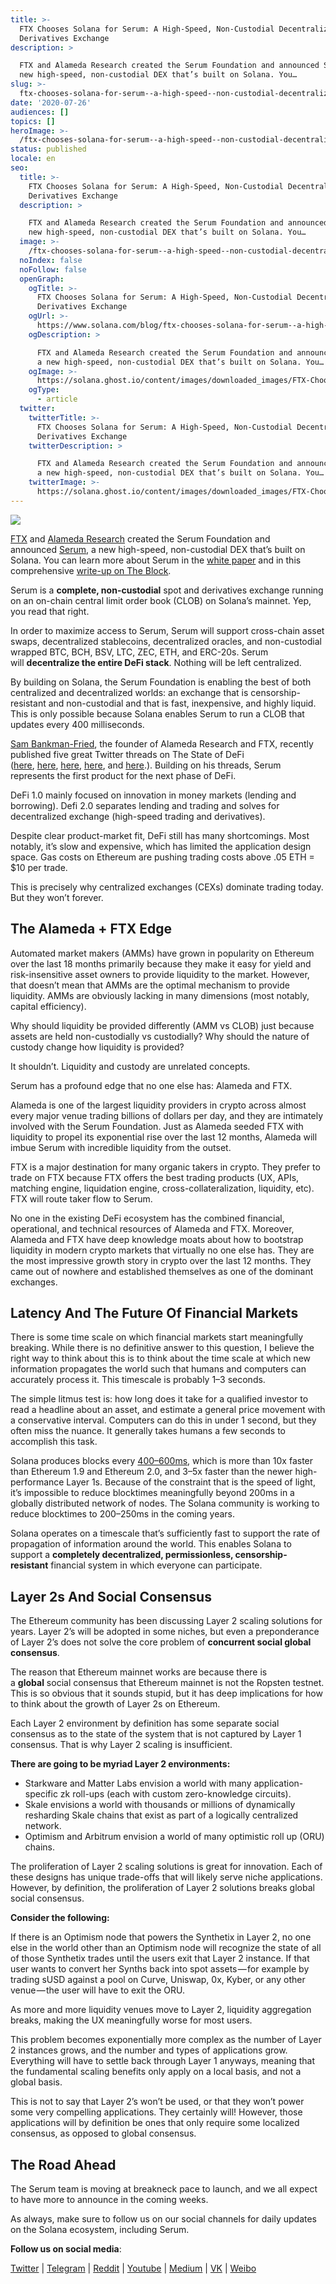 ```yaml
---
title: >-
  FTX Chooses Solana for Serum: A High-Speed, Non-Custodial Decentralized
  Derivatives Exchange
description: >

  FTX and Alameda Research created the Serum Foundation and announced Serum, a
  new high-speed, non-custodial DEX that’s built on Solana. You…
slug: >-
  ftx-chooses-solana-for-serum--a-high-speed--non-custodial-decentralized-derivatives-exchange
date: '2020-07-26'
audiences: []
topics: []
heroImage: >-
  /ftx-chooses-solana-for-serum--a-high-speed--non-custodial-decentralized-derivatives-exchange/20ea5c267cb04d9abbcf47277c043b60.png
status: published
locale: en
seo:
  title: >-
    FTX Chooses Solana for Serum: A High-Speed, Non-Custodial Decentralized
    Derivatives Exchange
  description: >

    FTX and Alameda Research created the Serum Foundation and announced Serum, a
    new high-speed, non-custodial DEX that’s built on Solana. You…
  image: >-
    /ftx-chooses-solana-for-serum--a-high-speed--non-custodial-decentralized-derivatives-exchange/20ea5c267cb04d9abbcf47277c043b60.png
  noIndex: false
  noFollow: false
  openGraph:
    ogTitle: >-
      FTX Chooses Solana for Serum: A High-Speed, Non-Custodial Decentralized
      Derivatives Exchange
    ogUrl: >-
      https://www.solana.com/blog/ftx-chooses-solana-for-serum--a-high-speed--non-custodial-decentralized-derivatives-exchange
    ogDescription: >

      FTX and Alameda Research created the Serum Foundation and announced Serum,
      a new high-speed, non-custodial DEX that’s built on Solana. You…
    ogImage: >-
      https://solana.ghost.io/content/images/downloaded_images/FTX-Chooses-Solana-for-Serum--A-High-Speed--Non-Custodial-Decentralized-Derivatives-Exchange/1-W9YugDm_2B20_QFEgMUjjA-1.png
    ogType:
      - article
  twitter:
    twitterTitle: >-
      FTX Chooses Solana for Serum: A High-Speed, Non-Custodial Decentralized
      Derivatives Exchange
    twitterDescription: >

      FTX and Alameda Research created the Serum Foundation and announced Serum,
      a new high-speed, non-custodial DEX that’s built on Solana. You…
    twitterImage: >-
      https://solana.ghost.io/content/images/downloaded_images/FTX-Chooses-Solana-for-Serum--A-High-Speed--Non-Custodial-Decentralized-Derivatives-Exchange/1-W9YugDm_2B20_QFEgMUjjA-1.png
---
```


![](/ftx-chooses-solana-for-serum--a-high-speed--non-custodial-decentralized-derivatives-exchange/image-1.jpg)

[FTX](https://ftx.com/?ref=solana.ghost.io) and [Alameda Research](https://www.alameda-research.com/?ref=solana.ghost.io) created the Serum Foundation and announced [Serum](https://projectserum.com/?ref=solana.ghost.io), a new high-speed, non-custodial DEX that’s built on Solana. You can learn more about Serum in the [white paper](https://projectserum.com/serum_white_paper.pdf?ref=solana.ghost.io) and in this comprehensive [write-up on The Block](https://www.theblockcrypto.com/daily/72924/ftx-dex-serum-solana-blockchain?ref=solana.ghost.io).

Serum is a **complete, non-custodial** spot and derivatives exchange running on an on-chain central limit order book (CLOB) on Solana’s mainnet. Yep, you read that right.

In order to maximize access to Serum, Serum will support cross-chain asset swaps, decentralized stablecoins, decentralized oracles, and non-custodial wrapped BTC, BCH, BSV, LTC, ZEC, ETH, and ERC-20s. Serum will **decentralize the entire DeFi stack**. Nothing will be left centralized.

By building on Solana, the Serum Foundation is enabling the best of both centralized and decentralized worlds: an exchange that is censorship-resistant and non-custodial and that is fast, inexpensive, and highly liquid. This is only possible because Solana enables Serum to run a CLOB that updates every 400 milliseconds.

[Sam Bankman-Fried](https://twitter.com/SBF_Alameda?ref=solana.ghost.io), the founder of Alameda Research and FTX, recently published five great Twitter threads on The State of DeFi ([here](https://twitter.com/SBF_Alameda/status/1284965991445704705?ref=solana.ghost.io), [here](https://twitter.com/SBF_Alameda/status/1285407575941345280?ref=solana.ghost.io), [here](https://twitter.com/SBF_Alameda/status/1287119581501222914?ref=solana.ghost.io), [here](https://twitter.com/SBF_Alameda/status/1287540873220112384?ref=solana.ghost.io), and [here](https://twitter.com/SBF_Alameda/status/1287661223043928064?ref=solana.ghost.io).). Building on his threads, Serum represents the first product for the next phase of DeFi.

DeFi 1.0 mainly focused on innovation in money markets (lending and borrowing). Defi 2.0 separates lending and trading and solves for decentralized exchange (high-speed trading and derivatives).

Despite clear product-market fit, DeFi still has many shortcomings. Most notably, it’s slow and expensive, which has limited the application design space. Gas costs on Ethereum are pushing trading costs above .05 ETH = $10 per trade.

This is precisely why centralized exchanges (CEXs) dominate trading today. But they won’t forever.

## **The Alameda + FTX Edge**

Automated market makers (AMMs) have grown in popularity on Ethereum over the last 18 months primarily because they make it easy for yield and risk-insensitive asset owners to provide liquidity to the market. However, that doesn’t mean that AMMs are the optimal mechanism to provide liquidity. AMMs are obviously lacking in many dimensions (most notably, capital efficiency).

Why should liquidity be provided differently (AMM vs CLOB) just because assets are held non-custodially vs custodially? Why should the nature of custody change how liquidity is provided?

It shouldn’t. Liquidity and custody are unrelated concepts.

Serum has a profound edge that no one else has: Alameda and FTX.

Alameda is one of the largest liquidity providers in crypto across almost every major venue trading billions of dollars per day, and they are intimately involved with the Serum Foundation. Just as Alameda seeded FTX with liquidity to propel its exponential rise over the last 12 months, Alameda will imbue Serum with incredible liquidity from the outset.

FTX is a major destination for many organic takers in crypto. They prefer to trade on FTX because FTX offers the best trading products (UX, APIs, matching engine, liquidation engine, cross-collateralization, liquidity, etc). FTX will route taker flow to Serum.

No one in the existing DeFi ecosystem has the combined financial, operational, and technical resources of Alameda and FTX. Moreover, Alameda and FTX have deep knowledge moats about how to bootstrap liquidity in modern crypto markets that virtually no one else has. They are the most impressive growth story in crypto over the last 12 months. They came out of nowhere and established themselves as one of the dominant exchanges.

## **Latency And The Future Of Financial Markets**

There is some time scale on which financial markets start meaningfully breaking. While there is no definitive answer to this question, I believe the right way to think about this is to think about the time scale at which new information propagates the world such that humans and computers can accurately process it. This timescale is probably 1–3 seconds.

The simple litmus test is: how long does it take for a qualified investor to read a headline about an asset, and estimate a general price movement with a conservative interval. Computers can do this in under 1 second, but they often miss the nuance. It generally takes humans a few seconds to accomplish this task.

Solana produces blocks every [400–600ms](https://solanabeach.io/?ref=solana.ghost.io), which is more than 10x faster than Ethereum 1.9 and Ethereum 2.0, and 3–5x faster than the newer high-performance Layer 1s. Because of the constraint that is the speed of light, it’s impossible to reduce blocktimes meaningfully beyond 200ms in a globally distributed network of nodes. The Solana community is working to reduce blocktimes to 200–250ms in the coming years.

Solana operates on a timescale that’s sufficiently fast to support the rate of propagation of information around the world. This enables Solana to support a **completely decentralized, permissionless, censorship-resistant** financial system in which everyone can participate.

## **Layer 2s And Social Consensus**

The Ethereum community has been discussing Layer 2 scaling solutions for years. Layer 2’s will be adopted in some niches, but even a preponderance of Layer 2’s does not solve the core problem of **concurrent social global consensus**.

The reason that Ethereum mainnet works are because there is a **global** social consensus that Ethereum mainnet is not the Ropsten testnet. This is so obvious that it sounds stupid, but it has deep implications for how to think about the growth of Layer 2s on Ethereum.

Each Layer 2 environment by definition has some separate social consensus as to the state of the system that is not captured by Layer 1 consensus. That is why Layer 2 scaling is insufficient.

**There are going to be myriad Layer 2 environments:**

-   Starkware and Matter Labs envision a world with many application-specific zk roll-ups (each with custom zero-knowledge circuits).
-   Skale envisions a world with thousands or millions of dynamically resharding Skale chains that exist as part of a logically centralized network.
-   Optimism and Arbitrum envision a world of many optimistic roll up (ORU) chains.

The proliferation of Layer 2 scaling solutions is great for innovation. Each of these designs has unique trade-offs that will likely serve niche applications. However, by definition, the proliferation of Layer 2 solutions breaks global social consensus.

**Consider the following:**

If there is an Optimism node that powers the Synthetix in Layer 2, no one else in the world other than an Optimism node will recognize the state of all of those Synthetix trades until the users exit that Layer 2 instance. If that user wants to convert her Synths back into spot assets — for example by trading sUSD against a pool on Curve, Uniswap, 0x, Kyber, or any other venue — the user will have to exit the ORU.

As more and more liquidity venues move to Layer 2, liquidity aggregation breaks, making the UX meaningfully worse for most users.

This problem becomes exponentially more complex as the number of Layer 2 instances grows, and the number and types of applications grow. Everything will have to settle back through Layer 1 anyways, meaning that the fundamental scaling benefits only apply on a local basis, and not a global basis.

This is not to say that Layer 2’s won’t be used, or that they won’t power some very compelling applications. They certainly will! However, those applications will by definition be ones that only require some localized consensus, as opposed to global consensus.

## **The Road Ahead**

The Serum team is moving at breakneck pace to launch, and we all expect to have more to announce in the coming weeks.

As always, make sure to follow us on our social channels for daily updates on the Solana ecosystem, including Serum.

**Follow us on social media**:

[Twitter](https://twitter.com/solana?ref=solana.ghost.io) | [Telegram](https://t.me/solanaio?ref=solana.ghost.io) | [Reddit](https://www.reddit.com/r/solana/?ref=solana.ghost.io) | [Youtube](https://www.youtube.com/c/solanalabs?ref=solana.ghost.io) | [Medium](https://medium.com/solana-labs?ref=solana.ghost.io) | [VK](https://vk.com/solanarus?ref=solana.ghost.io) | [Weibo](https://www.weibo.com/SolanaNews?is_all=1&ref=solana.ghost.io)
